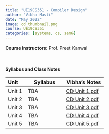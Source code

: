 ```yaml
---
title: "UE19CS351 - Compiler Design"
author: "Vibha Masti"
date: "May 2022"
image: cd_thumbnail.png
course: UE19CS351
categories: [systems, cs, sem6]
---
```


**Course instructors:** Prof. Preet Kanwal

<br>


#### Syllabus and Class Notes

| Unit              | Syllabus                         |       Vibha's Notes                |
| :---------------- | -------------------------------- | ---------------------------------- |
| Unit 1            |  TBA  | [CD Unit 1.pdf](CD%20Unit%201.pdf) |
| Unit 2            | TBA | [CD Unit 2.pdf](CD%20Unit%202.pdf) |
| Unit 3            | TBA  | [CD Unit 3.pdf](CD%20Unit%203.pdf) |
| Unit 4            | TBA | [CD Unit 4.pdf](CD%20Unit%204.pdf) |
| Unit 5            | TBA | [CD Unit 5.pdf](CD%20Unit%205.pdf) |


<br>


<!-- #### Textbooks: 

-  **T1**: "Learning PHP, MySQL & JavaScript", Robin Nixon. May 2018, 5th edition, O'Reilly Media, Inc.
-  **T2**: "Pro MERN Stack: Full Stack Web App Development with Mongo, Express, React, and Node", by Vasan Subramanian. March 2017, Apress

<br>

#### Reference Books:

- **R1**: "Beginning Node.js, Express & MongoDB Development", Greg Lim, July 2019
- **R2**: "Learning React, Functional Web Development with React and Redux", Alex Banks and Eve Porcello, May 2017, O'Reilly Media, Inc.

<br> -->
